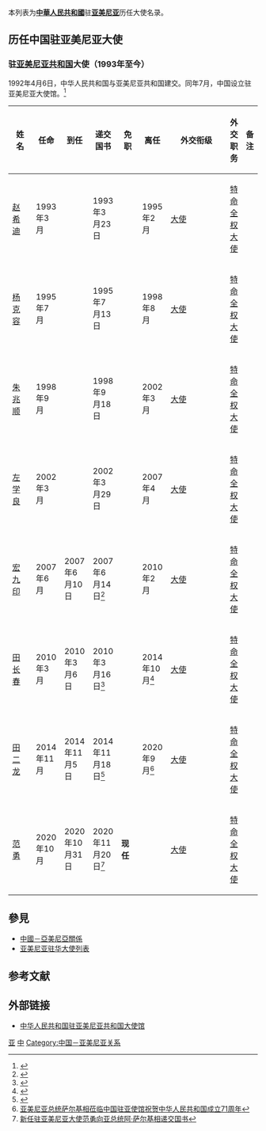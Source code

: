 本列表为'''[[中華人民共和國|中華人民共和國]]'''驻'''[[亚美尼亚|亚美尼亚]]'''历任大使名录。

== 历任中国驻亚美尼亚大使 ==
=== {{PRC}}驻[[亚美尼亚共和国|亚美尼亚共和国]]大使（1993年至今） ===
1992年4月6日，中华人民共和国与亚美尼亚共和国建交。同年7月，中国设立驻亚美尼亚大使馆。<ref>{{cite web|url=http://www.mfa.gov.cn/chn/pds/ziliao/wjrw/2167/2171/t9245.htm|title=驻亚美尼亚共和国历任大使|publisher=中华人民共和国外交部}}</ref>
{| class="wikitable"
|-
! width=12% |姓名
! width=10% |任命
! width=10% |到任
! width=10% |递交国书
! width=10% |免职
! width=10% |离任
! width=8% |外交衔级
! width=10% |外交职务
! width=13% colspan="2" |备注
|-
| [[赵希迪|赵希迪]]
| 1993年3月
|
| 1993年3月23日
|
| 1995年2月
| [[大使|大使]]
| [[特命全权大使|特命全权大使]]
|
|-
| [[杨克容|杨克容]]
| 1995年7月
|
| 1995年7月13日
|
| 1998年8月
| [[大使|大使]]
| [[特命全权大使|特命全权大使]]
|
|-
| [[朱兆顺|朱兆顺]]
| 1998年9月
|
| 1998年9月18日
|
| 2002年3月
| [[大使|大使]]
| [[特命全权大使|特命全权大使]]
|
|-
| [[左学良|左学良]]
| 2002年3月
|
| 2002年3月29日
|
| 2007年4月
| [[大使|大使]]
| [[特命全权大使|特命全权大使]]
|
|-
| [[宏九印|宏九印]]
| 2007年6月
| 2007年6月10日
| 2007年6月14日<ref>{{Cite web |url=http://am.china-embassy.org/chn/xwdt/t359741.htm |title=新任驻亚美尼亚大使宏九印向亚总统科恰良递交国书 |accessdate=2018-12-13 |archive-date=2019-01-24 |archive-url=https://web.archive.org/web/20190124022132/http://am.china-embassy.org/chn/xwdt/t359741.htm |dead-url=no }}</ref>
|
| 2010年2月
| [[大使|大使]]
| [[特命全权大使|特命全权大使]]
|
|-
| [[田长春|田长春]]
| 2010年3月
| 2010年3月6日
| 2010年3月16日<ref>{{Cite web |url=http://am.china-embassy.org/chn/xwdt/t664324.htm |title=中国新任驻亚美尼亚大使田长春向萨尔基相总统递交国书 |accessdate=2018-12-13 |archive-date=2019-01-24 |archive-url=https://web.archive.org/web/20190124022132/http://am.china-embassy.org/chn/xwdt/t664324.htm |dead-url=no }}</ref>
|
| 2014年10月<ref>{{Cite web |url=http://am.china-embassy.org/chn/xwdt/t1201795.htm |title=驻亚美尼亚大使田长春辞行拜会亚安全总局局长阿科比扬 |accessdate=2018-12-13 |archive-date=2019-01-24 |archive-url=https://web.archive.org/web/20190124022132/http://am.china-embassy.org/chn/xwdt/t1201795.htm |dead-url=no }}</ref>
| [[大使|大使]]
| [[特命全权大使|特命全权大使]]
|
|-
| [[田二龙|田二龙]]
| 2014年11月
| 2014年11月5日
| 2014年11月18日<ref>{{Cite web |url=http://am.china-embassy.org/chn/xwdt/t1212441.htm |title=驻亚美尼亚大使田二龙向亚总统萨尔基相递交国书 |accessdate=2018-12-13 |archive-date=2019-01-24 |archive-url=https://web.archive.org/web/20190124022132/http://am.china-embassy.org/chn/xwdt/t1212441.htm |dead-url=no }}</ref>
|
| 2020年9月<ref>[http://am.china-embassy.org/chn/xwdt/t1817589.htm 亚美尼亚总统萨尔基相莅临中国驻亚使馆祝贺中华人民共和国成立71周年]</ref>
| [[大使|大使]]
| [[特命全权大使|特命全权大使]]
|
|-
| [[范勇|范勇]]
| 2020年10月
| 2020年10月31日
| 2020年11月20日<ref>[http://am.china-embassy.org/chn/xwdt/t1834184.htm 新任驻亚美尼亚大使范勇向亚总统阿·萨尔基相递交国书]</ref>
| '''现任'''
|
| [[大使|大使]]
| [[特命全权大使|特命全权大使]]
|
|}

== 參見 ==
* [[中國－亞美尼亞關係|中國－亞美尼亞關係]]
* [[亚美尼亚驻华大使列表|亚美尼亚驻华大使列表]]

== 参考文献 ==
{{Reflist|2}}

== 外部链接 ==
* [http://am.china-embassy.gov.cn/chn/ 中华人民共和国驻亚美尼亚共和国大使馆]{{zh-hans icon}}{{ru icon}}

{{中国驻外大使|共和國}}

[[Category:中国驻外大使列表|亚]]
[[Category:驻亚美尼亚大使列表|中]]
[[Category:中国－亚美尼亚关系|Category:中国－亚美尼亚关系]]
